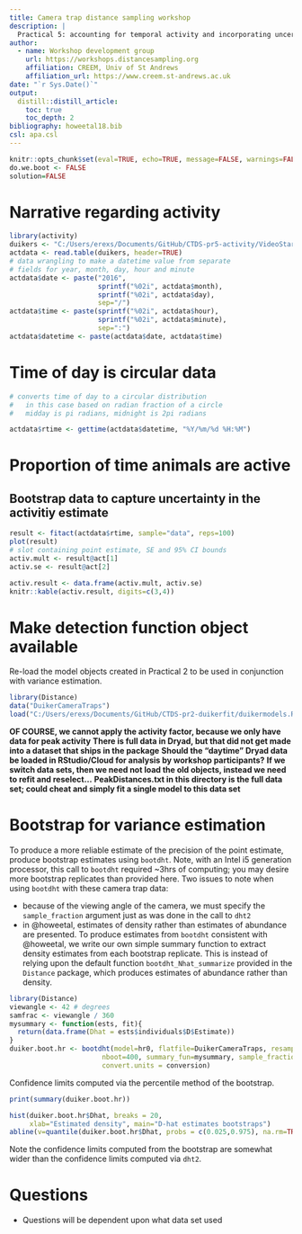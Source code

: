 ```yaml
---
title: Camera trap distance sampling workshop
description: |
  Practical 5: accounting for temporal activity and incorporating uncertainty
author:
  - name: Workshop development group 
    url: https://workshops.distancesampling.org
    affiliation: CREEM, Univ of St Andrews
    affiliation_url: https://www.creem.st-andrews.ac.uk
date: "`r Sys.Date()`"
output: 
  distill::distill_article:
    toc: true
    toc_depth: 2
bibliography: howeetal18.bib
csl: apa.csl
---
```


```r
knitr::opts_chunk$set(eval=TRUE, echo=TRUE, message=FALSE, warnings=FALSE)
do.we.boot <- FALSE
solution=FALSE
```


#  Narrative regarding activity



```r
library(activity)
duikers <- "C:/Users/erexs/Documents/GitHub/CTDS-pr5-activity/VideoStartTimes_FullDays.txt"
actdata <- read.table(duikers, header=TRUE)
# data wrangling to make a datetime value from separate
# fields for year, month, day, hour and minute
actdata$date <- paste("2016",
                      sprintf("%02i", actdata$month), 
                      sprintf("%02i", actdata$day),
                      sep="/")
actdata$time <- paste(sprintf("%02i", actdata$hour),
                      sprintf("%02i", actdata$minute),
                      sep=":")
actdata$datetime <- paste(actdata$date, actdata$time)
```


#  Time of day is circular data

```r
# converts time of day to a circular distribution
#   in this case based on radian fraction of a circle
#   midday is pi radians, midnight is 2pi radians

actdata$rtime <- gettime(actdata$datetime, "%Y/%m/%d %H:%M")
```


#  Proportion of time animals are active

## Bootstrap data to capture uncertainty in the activitiy estimate

```r
result <- fitact(actdata$rtime, sample="data", reps=100)
plot(result)
# slot containing point estimate, SE and 95% CI bounds
activ.mult <- result@act[1]
activ.se <- result@act[2]
```

```r
activ.result <- data.frame(activ.mult, activ.se)
knitr::kable(activ.result, digits=c(3,4))
```


# Make detection function object available

Re-load the model objects created in Practical 2 to be used in conjunction with variance estimation.

```r
library(Distance)
data("DuikerCameraTraps")
load("C:/Users/erexs/Documents/GitHub/CTDS-pr2-duikerfit/duikermodels.RData")
```

**OF COURSE, we cannot apply the activity factor, because we only have data for peak activity**
**There is full data in Dryad, but that did not get made into a dataset that ships in the package**
**Should the "daytime" Dryad data be loaded in  RStudio/Cloud for analysis by workshop participants?**
**If we switch data sets, then we need not load the old objects, instead we need to refit and reselect...**
**PeakDistances.txt in this directory is the full data set; could cheat and simply fit a single model to this data set**

# Bootstrap for variance estimation

To produce a more reliable estimate of the precision of the point estimate, produce bootstrap estimates using `bootdht`. Note, with an Intel i5 generation processor, this call to `bootdht` required ~3hrs of computing; you may desire more bootstrap replicates than provided here. Two issues to note when using `bootdht` with these camera trap data:

-   because of the viewing angle of the camera, we must specify the `sample_fraction` argument just as was done in the call to `dht2`
-   in @howeetal, estimates of density rather than estimates of abundance are presented. To produce estimates from `bootdht` consistent with @howeetal, we write our own simple summary function to extract density estimates from each bootstrap replicate. This is instead of relying upon the default function `bootdht_Nhat_summarize` provided in the `Distance` package, which produces estimates of abundance rather than density.

```r
library(Distance)
viewangle <- 42 # degrees
samfrac <- viewangle / 360
mysummary <- function(ests, fit){
  return(data.frame(Dhat = ests$individuals$D$Estimate))
}
duiker.boot.hr <- bootdht(model=hr0, flatfile=DuikerCameraTraps, resample_transects = TRUE,
                       nboot=400, summary_fun=mysummary, sample_fraction = samfrac,
                       convert.units = conversion)
```

Confidence limits computed via the percentile method of the bootstrap.

```r
print(summary(duiker.boot.hr))
```

```r
hist(duiker.boot.hr$Dhat, breaks = 20, 
     xlab="Estimated density", main="D-hat estimates bootstraps")
abline(v=quantile(duiker.boot.hr$Dhat, probs = c(0.025,0.975), na.rm=TRUE), lwd=2, lty=3)
```

Note the confidence limits computed from the bootstrap are somewhat wider than the confidence limits computed via `dht2`.

# Questions

- Questions will be dependent upon what data set used

